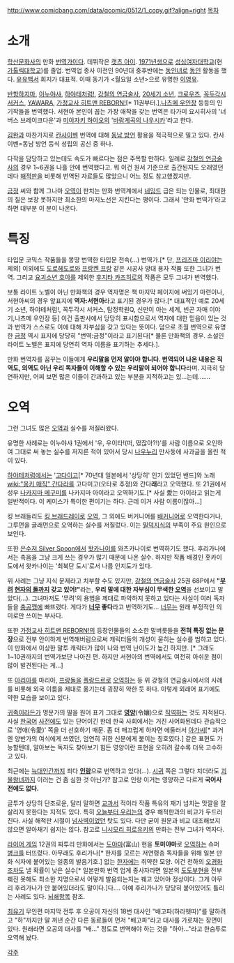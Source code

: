 http://www.comicbang.com/data/qcomic/0512/1_copy.gif?align=right
[[목차]]
= 소개 =
[[학산문화사]]의 만화 [[번역가]]이다. 데뷔작은 [[캣츠 아이]]. [[1971년]]생으로 [[성심여자대학교]](현 [[가톨릭대학교]])를 졸업. 번역업 종사 이전인 90년대 중후반에는 [[동인녀]]로 [[동인]] 활동을 했다. [[유유백서]] 회지가 대표적. 이때 동기가 <월요일 소년>으로 유명한 [[이영유]].

[[반항하지마]], [[이누야샤]], [[하야테처럼!]], [[강철의 연금술사]], [[20세기 소년]], [[크로우즈]], [[꼭두각시 서커스]], [[YAWARA]], [[가정교사 히트맨 REBORN!]][* 11권부터.],[[나츠메 우인장]] 등등의 인기작들을 번역했다. 서현아 본인이 꼽는 가장 애착을 갖는 번역은 타가미 요시히사의 '너버스 브레이크다운'과 [[미야자키 하야오]]의 '[[바람계곡의 나우시카]]'라고 한다.

[[김완]]과 마찬가지로 [[칸사이벤]] 번역에 대해 [[동남 방언]] 활용을 적극적으로 밀고 있다. 칸사이벤=동남 방언 등식 성립의 공신 중 하나.

다작을 담당하고 있는데도 속도가 빠르다는 점은 주목할 만하다. 일례로 [[강철의 연금술사]]의 경우 1~6권을 나흘 안에 번역했다고. 뭐 이건 원서 기준으로 출간된지도 오래였던데다 [[해적판]]을 비롯해 번역된 자료들도 많았으니 어느 정도 참고했겠지만.

[[금정]] 씨와 함께 그나마 [[오역]]이 판치는 만화 번역계에서 [[네임드]] 급은 되는 인물로, 최대한의 질은 보장 못하지만 최소한의 마지노선은 지킨다는 평이다. 그래서 '만화 번역가'라고 하면 대부분 이 분이 나온다.

= 특징 =
타입문 코믹스 작품들을 몽땅 번역한 타입문 전속(...) 번역가.[* 단, [[프리즈마 이리야]]는 제외] 
이외에도 [[도로헤도로]]와 [[프랑켄 프랑]] 같은 시공사 양대 용자 작품 또한 그녀가 번역.
그리고 [[요괴소년 호야]]를 제외한 [[후지타 카즈히로]]의 작품은 모두 그녀가 번역했다.

보통 라이트 노벨이 아닌 만화책의 경우 역자명은 책 마지막 페이지에 써있기 마련이나, 서현아씨의 경우 앞표지에 '''역자:서현아'''라고 표기된 경우가 많다.[* 대표적인 예로 20세기 소년, 하야테처럼!, 꼭두각시 서커스, 탐정학원Q, 신만이 아는 세계, 빈곤 자매 이야기,나츠메 우인장 등] 이건 출판사에서 당당히 표시함으로서 역자에 대한 믿음이 있는 것과 번역가 스스로도 이에 대해 자부심을 갖고 있다는 뜻이다. 덤으로 초월 번역으로 유명한 [[금정]] 역시 표지에 당당히 "번역:금정"이라고 표기된다[* 물론 만화책의 경우. 소설인 라이트 노벨은 표지에 당연히 역자 이름을 표기하는 추세다.].

만화 번역자를 꿈꾸는 이들에게 '''우리말을 먼저 알아야 합니다. 번역되어 나온 내용은 직역도, 의역도 아닌 우리 독자들이 이해할 수 있는 우리말이 되어야 합니다'''라며. 지극히 당연하지만, 어찌 보면 많은 이들이 간과하고 있는 부분을 지적하고는 있…는데…….

= 오역 =
그런 그녀도 많은 [[오역]]과 실수를 저질러왔다. 

유명한 사례로는 이누야샤 1권에서 '우, 우이타!(떠, 떴잖아?!)'를 사람 이름으로 오인하여 그대로 써 놓는 실수를 저지른 적이 있어서 당시 [[나우누리]] 만사동에 사과글을 올린 적이 있다. 

[[하야테처럼]]에서는 '[[고다이고]][* 70년대 일본에서 '상당히' 인기 있었던 밴드]와 노래 [[wiki:"몽키 매직" 간다라]]를 고다미고(오타로 추정)와 간다'''래'''라고 오역했다. 또 21권에서 성우 [[나카지마 메구미]]를 나카지마 아이라고 오역하기도.[* 사실 愛는 아이라고 읽는게 일반적이다. 이 케이스가 특이한 편이기는 하다. 근데 이거 사람 이름이잖아...]

킹 브래들리도 [[킹 브래드레이]]로 [[오역]], 그 외에도 버커니어를 [[배커니어]]로 오역한다거나, 그루먼을 글래먼으로 오역하는 실수를 저질렀다. 이는 [[밀덕]]지식의 부족이 주요 원인으로 보인다. 

또한 [[은수저 Silver Spoon]]에서 [[왓카나이]]를 와츠카나이로 번역하기도 했다. 후리가나에서는 촉음을 그냥 크게 쓰는 경우가 많기 때문에 나온 실수. 하지만 작품 배경인 홋카이도에서 왓카나이는 '최북단 도시'로서 나름 인지도가 있다.

위 사례는 그냥 지식 문제라고 치부할 수도 있지만, [[강철의 연금술사]] 25권 68P에서 '''"[[무려]] [[현자의 돌]]까지 갖고 있어!"'''라는, '''우리 말에 대한 자부심이 무색한 [[오역]]'''을 선보이고 말았다(…). 그녀마저도 '무려'의 용법을 제대로 파악하지 못하고 있다는 사실이 여러 독자들을 [[충공깽]]에 빠뜨렸다. 게다가 '''[[너무]] 좋다'''라고 번역하기도... [[너무]]는 원래 부정적인 의미로만 쓰이는 부사다.

또한 [[가정교사 히트맨 REBORN!]]의 등장인물들의 소소한 말버릇들을 '''전혀 특징 없는 문장'''으로 전부 안이하게 번역해버림으로써 캐릭터들의 개성이 묻히는 실수를 범하고 있다. 이 만화에서 이상한 말투 캐릭터가 많이 나와 번역 난이도가 높긴 하지만. [* 그래도 1~10권까지의 번역가보단 나아진 편. 하지만 서현아의 번역에서도 여전히 아쉬운 점이 많이 발견된다는 게...]

또 [[아리아]]를 마리아, [[프랑돌]]을 [[플랑드르]]로 [[오역]]하는 등 위 강철의 연금술사에서의 사례를 비롯해 외국 이름을 제대로 옮기는데 굉장히 약한 듯 하다. 이렇게 외래어 표기에도 약한 모습을 보이고 있다.

[[귀족]]이라든가 명문가의 딸을 원어 표기 그대로 '''[[영양]]'''(令孃)으로 [[직역]]하는 것도 지적된다. 사실 [[한국어]] [[사전]]에도 있는 단어이긴 한데 한국 사회에서는 거진 사어화된데다 관습적으로 '영애(令愛)' 쪽을 더 선호하기 때문. 좀 더 매끄럽게 하자면 에둘러서 [[아가씨]][* 과거엔 양반가의 여식에게 쓰였던, 엄연히 귀한 신분에게 붙이는 칭호였다.] 같은 표현도 가능할텐데, 알아보는 독자도 찾아보기 힘든 영양이란 표현을 오히려 갈수록 더욱 고수하고 있다.

최근에는 [[늑대인간]]까지 죄다 '''[[인랑]]'''으로 번역하고 있다(…). [[시귀]] 쪽은 그렇다 치더라도 [[괴물왕녀]]까지 이러는 건 좀 심한 것 아닌가? 참고로 인랑 이거는 영양하곤 다르게 '''국어사전에도 없다.'''

글투가 상당히 단조로운, 달리 말하면 [[교과서]] 적이라 작품 특유의 재기 넘치는 맛깔을 잘 살리지 못한다는 지적도 있다. 특히 [[오늘부터 우리는]]의 경우 해적판과의 비교가 두드러진다. 사실 해적판 시절이 [[넘사벽]]이었던 탓도 있다. 다만 굳이 원문과 비교 대조해보지 않으면 알아채기 쉽지는 않다. 참고로 [[니시모리 히로유키]]의 만화는 전부 그녀가 역자다.

[[라이어 게임]] 12권의 짜투리 만화에서는 [[도야마]](富山) 현을 '''토미야마'''로 [[오역]]하는 슈퍼 [[병크]]를 터뜨렸다. 아무래도 후리가나[* 한자를 모르는 저연령층 독자들을 위해 일본 만화 식자에 붙어있는 일종의 발음기호.] 없는 [[한자]]에는 취약한 모양. 이건 천하의 [[오경화]]조차도 낼 확률이 낮은 실수[* 일본만화 번역 업계 종사자라면 일본의 [[도도부현]]을 전부 꿰진 못해도 최소한 지명으로서 어떻게 발음되는지는 꿰고 있어야 정상이다. 그게 아무리 후리가나가 안 붙어있더라도 말이다.]다…. 아예 후리가나가 당당히 붙어있어도 틀리는 사례도 있다. [[뇌쇄]]항목 참조.

[[최유기]] 무인편 마지막 전투 후 오공이 자신의 18번 대사인 "배고파(하라헷따)"를 말하려고 "하"까지만 말 꺼낸 순간 다른 동료들이 먼저 "배고파"라고 대사를 가로채는 장면이 있다. 원래라면 오공의 대사를 "배..." 정도로 번역해야 하는 것을 "하아..."라고 한숨투로 오역해 놨다. 

[[각주]]

